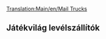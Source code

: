 [[Translation:Main/en/Mail Trucks]]{{hu/Navbox Közúti járművek}}
{{hu/Közúti járművek|name     = MPS levélszállító
  |img      = MPS_Mail_Truck.png
  |price    = £4,715 ($9,430)
  |speed    = 48 km/h (30 mph)
  |annual   = £421 ($842)
  |designed = 1935
  |life     = 15
  |capacity = 22 csomag [[Main/hu/Levél|levél]]
}}
{{hu/Közúti járművek|name     = Reynard levélszállító
  |img      = Reynard_Mail_Truck.png
  |price    = £5,535 ($11,070)
  |speed    = 88 km/h (55 mph)
  |annual   = £787 ($1,574)
  |designed = 1980
  |life     = 15
  |capacity = 28 csomag [[Main/hu/Levél|levél]]
}}
{{hu/Közúti járművek|name     = Perry levélszállító
  |img      = Perry_Mail_Truck.png
  |price    = £5,945 ($11,890) 
  |speed    = 112 km/h (70 mph)
  |annual   = £1,125 ($2,250)
  |designed = 2018
  |life     = 15
  |capacity = 30 csomag [[Main/hu/Levél|levél]]
}}

==Játékvilág levélszállítók==
{{hu/Közúti járművek|name     = ErőGép levélszállító
  |img      = MightyMover_Mail_Truck.png
  |price    = *£4,715 ($9,430)
  |speed    = 48 km/h ()
  |annual   = £421 ($842)
  |designed = 1935
  |life     = 15
  |capacity = 22 csomag [[Main/hu/Levél|levél]]
}}
{{hu/Közúti járművek|name     = SemmiErő levélszállító
  |img      = Powernaught_Mail_Truck.png
  |price    = *£6,535 ($11,070)
  |speed    = 88 km/h ()
  |annual   = £787 ($1,574)
  |designed = 1979
  |life     = 15
  |capacity = 28 csomag [[Main/hu/Levél|levél]]
}}
{{hu/Közúti járművek|name     = ZummDeGyors levélszállító
  |img      = Wizzowow_Mail_Truck.png
  |price    = *£6,945 ($11,890)
  |speed    = 112 km/h
  |annual   = £1,125 ($2,250)
  |designed = 2018
  |life     = 15
  |capacity = 30 csomag [[Main/hu/Levél|levél]]
}}